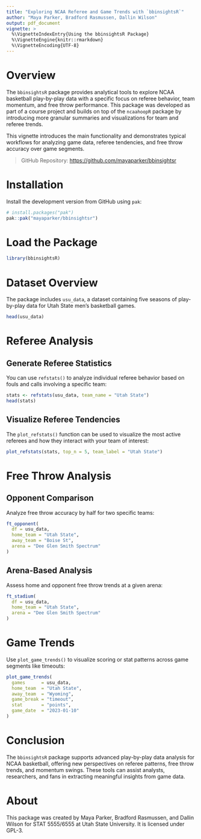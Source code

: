 ```yaml
---
title: "Exploring NCAA Referee and Game Trends with `bbinsightsR`"
author: "Maya Parker, Bradford Rasmussen, Dallin Wilson"
output: pdf_document
vignette: >
  %\VignetteIndexEntry{Using the bbinsightsR Package}
  %\VignetteEngine{knitr::rmarkdown}
  %\VignetteEncoding{UTF-8}
---
```


# Overview

The `bbinsightsR` package provides analytical tools to explore NCAA basketball play-by-play data with a specific focus on referee behavior, team momentum, and free throw performance. This package was developed as part of a course project and builds on top of the `ncaahoopR` package by introducing more granular summaries and visualizations for team and referee trends.

This vignette introduces the main functionality and demonstrates typical workflows for analyzing game data, referee tendencies, and free throw accuracy over game segments.

> GitHub Repository: <https://github.com/mayaparker/bbinsightsr>

# Installation

Install the development version from GitHub using `pak`:

``` r
# install.packages("pak")
pak::pak("mayaparker/bbinsightsr")
```

# Load the Package

``` r
library(bbinsightsR)
```

# Dataset Overview

The package includes `usu_data`, a dataset containing five seasons of play-by-play data for Utah State men’s basketball games. 

``` r
head(usu_data)
```
# Referee Analysis

## Generate Referee Statistics

You can use `refstats()` to analyze individual referee behavior based on fouls and calls involving a specific team:

``` r
stats <- refstats(usu_data, team_name = "Utah State")
head(stats)
```

## Visualize Referee Tendencies

The `plot_refstats()` function can be used to visualize the most active referees and how they interact with your team of interest:

``` r
plot_refstats(stats, top_n = 5, team_label = "Utah State")
```

# Free Throw Analysis

## Opponent Comparison

Analyze free throw accuracy by half for two specific teams:


``` r
ft_opponent(
  df = usu_data,
  home_team = "Utah State",
  away_team = "Boise St",
  arena = "Dee Glen Smith Spectrum"
)
```
## Arena-Based Analysis

Assess home and opponent free throw trends at a given arena:


``` r
ft_stadium(
  df = usu_data,
  home_team = "Utah State",
  arena = "Dee Glen Smith Spectrum"
)
```

# Game Trends

Use `plot_game_trends()` to visualize scoring or stat patterns across game segments like timeouts:

``` r
plot_game_trends(
  games      = usu_data,
  home_team  = "Utah State",
  away_team  = "Wyoming",
  game_break = "timeout",
  stat       = "points",
  game_date  = "2023-01-10"
)
```

# Conclusion

The `bbinsightsR` package supports advanced play-by-play data analysis for NCAA basketball, offering new perspectives on referee patterns, free throw trends, and momentum swings. These tools can assist analysts, researchers, and fans in extracting meaningful insights from game data.

# About

This package was created by Maya Parker, Bradford Rasmussen, and Dallin Wilson for STAT 5555/6555 at Utah State University. It is licensed under GPL-3.

